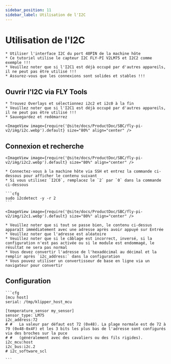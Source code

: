 ```yaml
---
sidebar_position: 11
sidebar_label: Utilisation de l'I2C
---
```







# Utilisation de l'I2C

    * Utiliser l'interface I2C du port 40PIN de la machine hôte
    * Ce tutoriel utilise le capteur I2C FLY-PI V2LM75 et I2C2 comme exemple !!!
    * Veuillez noter que si l'I2C1 est déjà occupé par d'autres appareils, il ne peut pas être utilisé !!!
    * Assurez-vous que les connexions sont solides et stables !!!

## Ouvrir l'I2C via FLY Tools

    * Trouvez Overlays et sélectionnez i2c2 et i2c0 à la fin
    * Veuillez noter que si l'I2C1 est déjà occupé par d'autres appareils, il ne peut pas être utilisé !!!
    * Sauvegardez et redémarrez

    <ImageView image={require('@site/docs/ProductDoc/SBC/fly-pi-v2/img/i2c.webp').default} size="80%" align="center" />


## Connexion et recherche

    <ImageView image={require('@site/docs/ProductDoc/SBC/fly-pi-v2/img/i2c2.webp').default} size="80%" align="center" />

    * Connectez-vous à la machine hôte via SSH et entrez la commande ci-dessous pour afficher le contenu suivant
    * Si vous utilisez `I2C0`, remplacez le `2` par `0` dans la commande ci-dessous

    ```cfg
    sudo i2cdetect -y -r 2
    ```

    <ImageView image={require('@site/docs/ProductDoc/SBC/fly-pi-v2/img/i2c1.webp').default} size="80%" align="center" />

    * Veuillez noter que si tout se passe bien, le contenu ci-dessus apparaît immédiatement avec une adresse après avoir appuyé sur Entrée
    * Veuillez noter que l'adresse est aléatoire
    * Veuillez noter que si le câblage est incorrect, inversé, si la configuration n'est pas activée ou si le module est endommagé, le résultat ne sera pas normal
    * Vous devez convertir l'adresse de l'hexadécimal au décimal et la remplir après `i2c_address:` dans la configuration
    * Vous pouvez utiliser un convertisseur de base en ligne via un navigateur pour convertir

## Configuration

    ```cfg
    [mcu host]
    serial: /tmp/klipper_host_mcu

    [temperature_sensor my_sensor]
    sensor_type: LM75
    i2c_address:72
    # #   La valeur par défaut est 72 (0x48). La plage normale est de 72 à 79 (0x48-0x4F) et les 3 bits les plus bas de l'adresse sont configurés via des broches sur la puce
    # #   (généralement avec des cavaliers ou des fils rigides).
    i2c_mcu:host
    i2c_bus:i2c.2
    # i2c_software_scl

    ```
